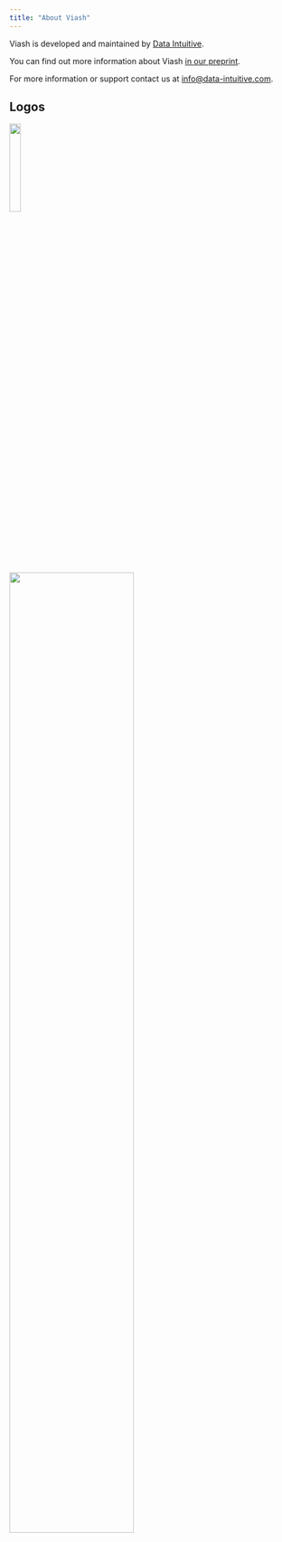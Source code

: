 ```yaml
---
title: "About Viash"
---
```


Viash is developed and maintained by [Data Intuitive](https://data-intuitive.com). 

You can find out more information about Viash [in our preprint](https://arxiv.org/abs/2110.11494).  

For more information or support contact us at [info@data-intuitive.com](mailto:info@data-intuitive.com).  

## Logos

![](/logo/viash.svg){width=20%}

![](/logo/viash_large.svg){width=66%}